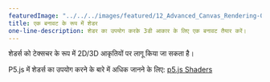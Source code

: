 ---
featuredImage: "../../../images/featured/12_Advanced_Canvas_Rendering-02_Shader_As_A_Texture-thumbnail.png"
title: एक बनावट के रूप में शेडर
one-line-description: शेडर का उपयोग करके 3डी आकार के लिए एक बनावट तैयार करें।
---

शेडर्स को टेक्सचर के रूप में 2D/3D आकृतियों पर लागू किया जा सकता है।

P5.js में शेडर्स का उपयोग करने के बारे में अधिक जानने के लिए:
<a href='https://itp-xstory.github.io/p5js-shaders/'>p5.js Shaders</a>